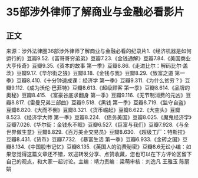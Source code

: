 # 35部涉外律师了解商业与金融必看影片
## 正文
来源：涉外法律圈36部涉外律师了解商业与金融必看的纪录片1.《经济机器是如何运行的》豆瓣9.52.《富哥哥穷弟弟》豆瓣7.23.《金钱通解》豆瓣7.84.《美国商业大亨传奇》豆瓣9.35.《资本的故事 第一季》豆瓣8.86.《走进比尔：解码比尔·盖茨》豆瓣9.17.《华尔街之狼》豆瓣8.18.《金钱与我》豆瓣8.29.《致富之道 第一季》豆瓣8.410.《十分钟速成课：经济学 第一季》豆瓣9.311.《为什么贫穷？》豆瓣9.112.《成为沃伦·巴菲特》豆瓣8.613.《超级顾客 第一季》豆瓣8.614.《品牌的奥秘》豆瓣8.415. 《富豪谷底求翻身 第一季》豆瓣9.116.《无节制消费的元凶》豆瓣8.817.《雷曼兄弟三部曲》豆瓣9.518.《黑钱 第一季》豆瓣8.719.《监守自盗》豆瓣8.820.《大而不倒》豆瓣8.321.《货币崛起》豆瓣8.622.《大空头》豆瓣8.523.《经济学大师 第一季》豆瓣8.224. 《债务美国》豆瓣8.025.《魔鬼经济学》豆瓣7.026.《华尔街：金钱永不眠》豆瓣6.527.《巨富与我们》豆瓣7.928.《与全世界做生意》豆瓣8.829.《百万美金交易员》豆瓣8.630. 《超级工厂：特斯拉》豆瓣8.431.《货币》豆瓣7.732. 《暴富生活 第一季》豆瓣6.933.《金砖之国》豆瓣8.134.《中国股市记忆》豆瓣8.135.《英国人的消费秘密》豆瓣8.6无讼小编：如果您觉得这篇文章还不错，欢迎转发分享、点赞收藏，您也可以在下方评论区留下自己的观点，和大家一起讨论。主编：靖力责编：梁萌审核：刘逸凡 王雅玉 陈丽娟